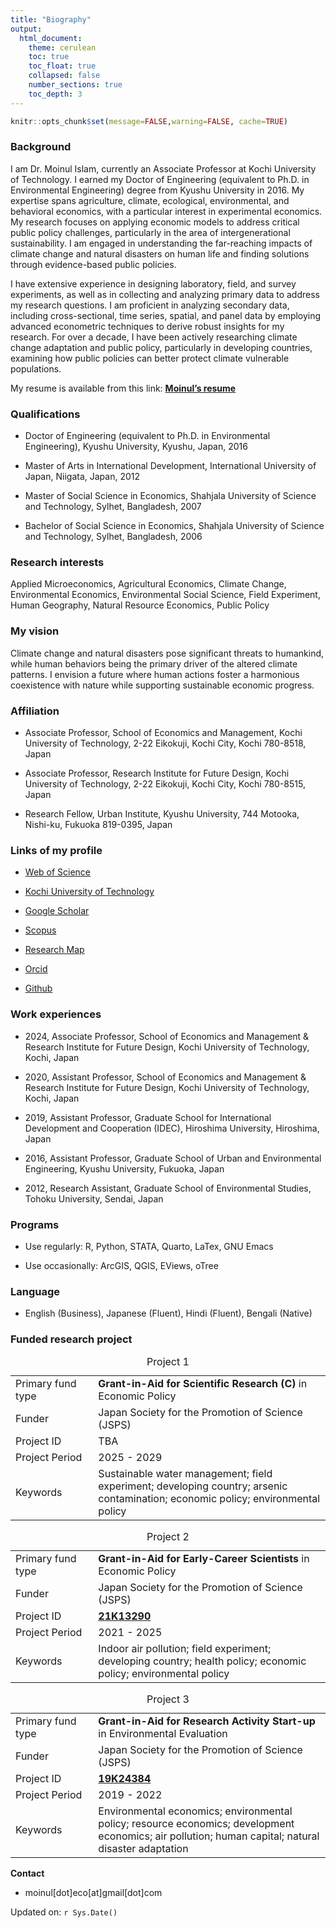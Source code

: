 ```yaml
---
title: "Biography"
output:
  html_document:
    theme: cerulean
    toc: true
    toc_float: true
    collapsed: false
    number_sections: true
    toc_depth: 3
---
```


```r
knitr::opts_chunk$set(message=FALSE,warning=FALSE, cache=TRUE)
```

### Background

I am Dr. Moinul Islam, currently an Associate Professor at Kochi University of Technology. I earned my Doctor of Engineering (equivalent to Ph.D. in Environmental Engineering) degree from Kyushu University in 2016. My expertise spans agriculture, climate, ecological, environmental, and behavioral economics, with a particular interest in experimental economics. My research focuses on applying economic models to address critical public policy challenges, particularly in the area of intergenerational sustainability. I am engaged in understanding the far-reaching impacts of climate change and natural disasters on human life and finding solutions through evidence-based public policies.

I have extensive experience in designing laboratory, field, and survey experiments, as well as in collecting and analyzing primary data to address my research questions. I am proficient in analyzing secondary data, including cross-sectional, time series, spatial, and panel data by employing advanced econometric techniques to derive robust insights for my research. For over a decade, I have been actively researching climate change adaptation and public policy, particularly in developing countries, examining how public policies can better protect climate vulnerable populations.

My resume is available from this link: [**Moinul's resume**](https://moineco.github.io/moinul_resume/moinul_resume.pdf)

### Qualifications

-   Doctor of Engineering (equivalent to Ph.D. in Environmental Engineering), Kyushu University, Kyushu, Japan, 2016

-   Master of Arts in International Development, International University of Japan, Niigata, Japan, 2012

-   Master of Social Science in Economics, Shahjala University of Science and Technology, Sylhet, Bangladesh, 2007

-   Bachelor of Social Science in Economics, Shahjala University of Science and Technology, Sylhet, Bangladesh, 2006

### Research interests

Applied Microeconomics, Agricultural Economics, Climate Change, Environmental Economics, Environmental Social Science, Field Experiment, Human Geography, Natural Resource Economics, Public Policy

### My vision

Climate change and natural disasters pose significant threats to humankind, while human behaviors being the primary driver of the altered climate patterns. I envision a future where human actions foster a harmonious coexistence with nature while supporting sustainable economic progress.

### Affiliation

-   Associate Professor, School of Economics and Management, Kochi University of Technology, 2-22 Eikokuji, Kochi City, Kochi 780-8518, Japan

-   Associate Professor, Research Institute for Future Design, Kochi University of Technology, 2-22 Eikokuji, Kochi City, Kochi 780-8515, Japan

-   Research Fellow, Urban Institute, Kyushu University, 744 Motooka, Nishi-ku, Fukuoka 819-0395, Japan

### Links of my profile

-   [Web of Science](https://www.webofscience.com/wos/author/record/M-9369-2019)

-   [Kochi University of Technology](https://www.kochi-tech.ac.jp/profile/ja/islam-moinul.html)

-   [Google Scholar](https://scholar.google.co.jp/citations?user=UTZTmJ0AAAAJ&hl=en)

-   [Scopus](https://www.scopus.com/authid/detail.uri?authorId=55348122400)

-   [Research Map](https://researchmap.jp/moinul/?lang=english)

-   [Orcid](https://orcid.org/0000-0002-0309-3156)

-   [Github](https://github.com/moineco)

### Work experiences

-   2024, Associate Professor, School of Economics and Management & Research Institute for Future Design, Kochi University of Technology, Kochi, Japan

-   2020, Assistant Professor, School of Economics and Management & Research Institute for Future Design, Kochi University of Technology, Kochi, Japan

-   2019, Assistant Professor, Graduate School for International Development and Cooperation (IDEC), Hiroshima University, Hiroshima, Japan

-   2016, Assistant Professor, Graduate School of Urban and Environmental Engineering, Kyushu University, Fukuoka, Japan

-   2012, Research Assistant, Graduate School of Environmental Studies, Tohoku University, Sendai, Japan

### Programs

-   Use regularly: R, Python, STATA, Quarto, LaTex, GNU Emacs

-   Use occasionally: ArcGIS, QGIS, EViews, oTree

### Language

-   English (Business), Japanese (Fluent), Hindi (Fluent), Bengali (Native)

### Funded research project

::: {#tbl-panel layout-ncol="2"}
|  |  |
|-------------------|-----------------------------------------------------|
| Primary fund type | **Grant-in-Aid for Scientific Research (C)** in Economic Policy |
| Funder | Japan Society for the Promotion of Science (JSPS) |
| Project ID | TBA |
| Project Period | 2025 - 2029 |
| Keywords | Sustainable water management; field experiment; developing country; arsenic contamination; economic policy; environmental policy |

: Project 1

|  |  |
|-------------------|-----------------------------------------------------|
| Primary fund type | **Grant-in-Aid for Early-Career Scientists** in Economic Policy |
| Funder | Japan Society for the Promotion of Science (JSPS) |
| Project ID | [**21K13290**](https://kaken.nii.ac.jp/en/grant/KAKENHI-PROJECT-21K13290/) |
| Project Period | 2021 - 2025 |
| Keywords | Indoor air pollution; field experiment; developing country; health policy; economic policy; environmental policy |

: Project 2

|  |  |
|-------------------|-----------------------------------------------------|
| Primary fund type | **Grant-in-Aid for Research Activity Start-up** in Environmental Evaluation |
| Funder | Japan Society for the Promotion of Science (JSPS) |
| Project ID | [**19K24384**](https://kaken.nii.ac.jp/en/grant/KAKENHI-PROJECT-19K24384/) |
| Project Period | 2019 - 2022 |
| Keywords | Environmental economics; environmental policy; resource economics; development economics; air pollution; human capital; natural disaster adaptation |

: Project 3
:::

**Contact**

-   moinul[dot]eco[at]gmail[dot]com

Updated on: `r Sys.Date()`
